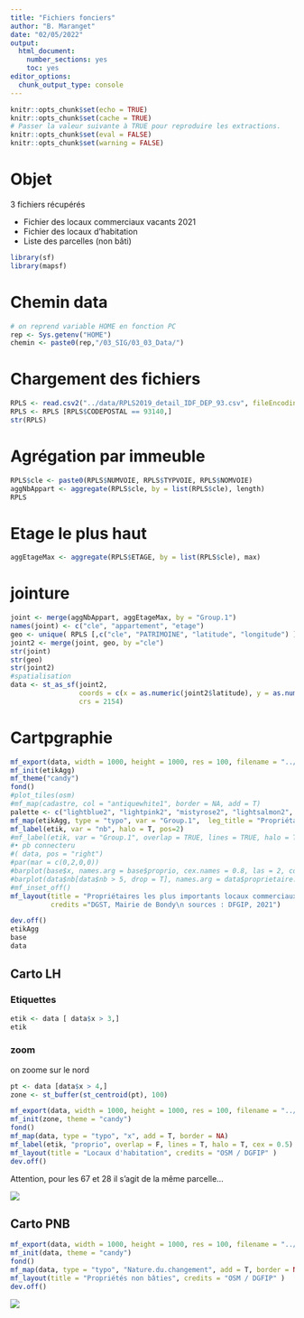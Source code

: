 ```yaml
---
title: "Fichiers fonciers"
author: "B. Maranget"
date: "02/05/2022"
output: 
  html_document: 
    number_sections: yes
    toc: yes
editor_options: 
  chunk_output_type: console
---
```



```r
knitr::opts_chunk$set(echo = TRUE)
knitr::opts_chunk$set(cache = TRUE)
# Passer la valeur suivante à TRUE pour reproduire les extractions.
knitr::opts_chunk$set(eval = FALSE)
knitr::opts_chunk$set(warning = FALSE)
```


# Objet

3 fichiers récupérés

-	Fichier des locaux commerciaux vacants 2021         
-	Fichier des locaux d’habitation          
-	Liste des parcelles (non bâti)






```r
library(sf)
library(mapsf)
```


# Chemin data


```r
# on reprend variable HOME en fonction PC
rep <- Sys.getenv("HOME")
chemin <- paste0(rep,"/03_SIG/03_03_Data/")
```


# Chargement des fichiers


```r
RPLS <- read.csv2("../data/RPLS2019_detail_IDF_DEP_93.csv", fileEncoding = 'UTF-8', stringsAsFactors = F,  header = T)
RPLS <- RPLS [RPLS$CODEPOSTAL == 93140,]
str(RPLS)
```


# Agrégation par immeuble


```r
RPLS$cle <- paste0(RPLS$NUMVOIE, RPLS$TYPVOIE, RPLS$NOMVOIE)
aggNbAppart <- aggregate(RPLS$cle, by = list(RPLS$cle), length)
RPLS
```



# Etage le plus haut


```r
aggEtageMax <- aggregate(RPLS$ETAGE, by = list(RPLS$cle), max)
```


# jointure


```r
joint <- merge(aggNbAppart, aggEtageMax, by = "Group.1")
names(joint) <- c("cle", "appartement", "etage")
geo <- unique( RPLS [,c("cle", "PATRIMOINE", "latitude", "longitude") ])
joint2 <- merge(joint, geo, by ="cle")
str(joint)
str(geo)
str(joint2)
#spatialisation
data <- st_as_sf(joint2, 
                 coords = c(x = as.numeric(joint2$latitude), y = as.numeric(joint2$longitude)), 
                 crs = 2154)
```



# Cartpgraphie


```r
mf_export(data, width = 1000, height = 1000, res = 100, filename = "../img/LCVgros.png", expandBB = c(10,10,30,10))
mf_init(etikAgg)
mf_theme("candy")
fond()
#plot_tiles(osm)
#mf_map(cadastre, col = "antiquewhite1", border = NA, add = T)
palette <- c("lightblue2", "lightpink2", "mistyrose2", "lightsalmon2", "lightcyan2", "lightyellow2", "palegreen2")
mf_map(etikAgg, type = "typo", var = "Group.1",  leg_title = "Propriétaires de plus de 5 locaux", pal = palette, border = NA, add = T)
mf_label(etik, var = "nb", halo = T, pos=2)
#mf_label(etik, var = "Group.1", overlap = TRUE, lines = TRUE, halo = T, pos = 2 , offset = 5 )
#• pb connecteru
#( data, pos = "right")
#par(mar = c(0,2,0,0))
#barplot(base$x, names.arg = base$proprio, cex.names = 0.8, las = 2, col = "lightblue3", border = NA)
#barplot(data$nb[data$nb > 5, drop = T], names.arg = data$proprietaire.x [data$nb > 5], las = 2, cex.names =  0.8,  col = "lightblue3", border = NA)
#mf_inset_off()
mf_layout(title = "Propriétaires les plus importants locaux commerciaux vacants", 
          credits ="DGST, Mairie de Bondy\n sources : DFGIP, 2021")

dev.off()
etikAgg
base
data
```


## Carto LH

### Etiquettes

```r
etik <- data [ data$x > 3,]
etik
```

### zoom

on zoome sur le nord

```r
pt <- data [data$x > 4,]
zone <- st_buffer(st_centroid(pt), 100)
```


```r
mf_export(data, width = 1000, height = 1000, res = 100, filename = "../img/LH.png", expandBB = c(10,10,30,10))
mf_init(zone, theme = "candy")
fond()
mf_map(data, type = "typo", "x", add = T, border = NA)
mf_label(etik, "proprio", overlap = F, lines = T, halo = T, cex = 0.5)
mf_layout(title = "Locaux d'habitation", credits = "OSM / DGFIP" )
dev.off()
```

Attention, pour les 67 et 28 il s'agit de la même parcelle...

![](../img/LH.png)


## Carto PNB

```r
mf_export(data, width = 1000, height = 1000, res = 100, filename = "../img/PNB.png", expandBB = c(10,10,30,10))
mf_init(data, theme = "candy")
fond()
mf_map(data, type = "typo", "Nature.du.changement", add = T, border = NA)
mf_layout(title = "Propriétés non bâties", credits = "OSM / DGFIP" )
dev.off()
```

![](../img/PNB.png)